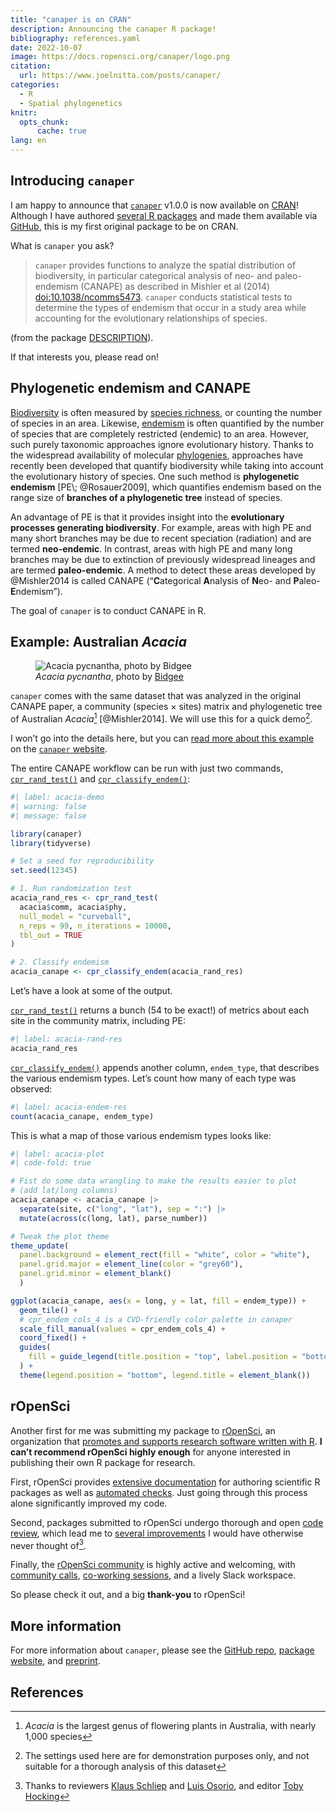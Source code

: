 ```yaml
---
title: "canaper is on CRAN"
description: Announcing the canaper R package!
bibliography: references.yaml
date: 2022-10-07
image: https://docs.ropensci.org/canaper/logo.png
citation:
  url: https://www.joelnitta.com/posts/canaper/
categories:
  - R
  - Spatial phylogenetics
knitr:
  opts_chunk: 
      cache: true
lang: en
---
```


## Introducing `canaper`

I am happy to announce that [`canaper`](https://github.com/ropensci/canaper) v1.0.0 is now available on [CRAN](https://cran.r-project.org/web/packages/canaper/index.html)!
Although I have authored [several R packages](https://www.joelnitta.com/software.html) and made them available via [GitHub](https://github.com/joelnitta/#r-packages-), this is my first original package to be on CRAN.

What is `canaper` you ask?

> `canaper` provides functions to analyze the spatial distribution of
biodiversity, in particular categorical analysis of neo- and paleo-endemism
(CANAPE) as described in Mishler et al (2014) <doi:10.1038/ncomms5473>.
`canaper` conducts statistical tests to determine the types of endemism that
occur in a study area while accounting for the evolutionary relationships of
species.

(from the package [DESCRIPTION](https://github.com/ropensci/canaper/blob/main/DESCRIPTION)).

If that interests you, please read on!

## Phylogenetic endemism and CANAPE

[Biodiversity](https://en.wikipedia.org/wiki/Biodiversity) is often measured by [species richness](https://en.wikipedia.org/wiki/Species_richness), or counting the number of species in an area.
Likewise, [endemism](https://en.wikipedia.org/wiki/Endemism) is often quantified by the number of species that are completely restricted (endemic) to an area.
However, such purely taxonomic approaches ignore evolutionary history.
Thanks to the widespread availability of molecular [phylogenies](https://en.wikipedia.org/wiki/Phylogenetic_tree), approaches have recently been developed that quantify biodiversity while taking into account the evolutionary history of species.
One such method is **phylogenetic endemism** [PE\; @Rosauer2009], which quantifies endemism based on the range size of **branches of a phylogenetic tree** instead of species.

An advantage of PE is that it provides insight into the **evolutionary processes generating biodiversity**.
For example, areas with high PE and many short branches may be due to recent speciation (radiation) and are termed **neo-endemic**.
In contrast, areas with high PE and many long branches may be due to extinction of previously widespread lineages and are termed **paleo-endemic**.
A method to detect these areas developed by @Mishler2014 is called CANAPE ("**C**ategorical **A**nalysis of **N**eo- and **P**aleo-**E**ndemism").

The goal of `canaper` is to conduct CANAPE in R.

## Example: Australian *Acacia*

![*Acacia pycnantha*, photo by [Bidgee](https://commons.wikimedia.org/wiki/User:Bidgee)](Golden-wattle.jpg)

`canaper` comes with the same dataset that was analyzed in the original CANAPE paper, a community (species $\times$ sites) matrix and phylogenetic tree of Australian *Acacia*^[*Acacia* is the largest genus of flowering plants in Australia, with nearly 1,000 species] [@Mishler2014].
We will use this for a quick demo^[The settings used here are for demonstration purposes only, and not suitable for a thorough analysis of this dataset].

I won't go into the details here, but you can [read more about this example](https://docs.ropensci.org/canaper/articles/canape.html) on the [`canaper` website](https://docs.ropensci.org/canaper/index.html).

The entire CANAPE workflow can be run with just two commands, [`cpr_rand_test()`](https://docs.ropensci.org/canaper/reference/cpr_rand_test.html) and [`cpr_classify_endem()`](https://docs.ropensci.org/canaper/reference/cpr_classify_endem.html):

```r
#| label: acacia-demo
#| warning: false
#| message: false

library(canaper)
library(tidyverse)

# Set a seed for reproducibility
set.seed(12345)

# 1. Run randomization test
acacia_rand_res <- cpr_rand_test(
  acacia$comm, acacia$phy,
  null_model = "curveball",
  n_reps = 99, n_iterations = 10000,
  tbl_out = TRUE
)

# 2. Classify endemism
acacia_canape <- cpr_classify_endem(acacia_rand_res)
```

Let's have a look at some of the output.

[`cpr_rand_test()`](https://docs.ropensci.org/canaper/reference/cpr_rand_test.html) returns a bunch (54 to be exact!) of metrics about each site in the community matrix, including PE:

```r
#| label: acacia-rand-res
acacia_rand_res
```

[`cpr_classify_endem()`](https://docs.ropensci.org/canaper/reference/cpr_classify_endem.html) appends another column, `endem_type`, that describes the various endemism types.
Let's count how many of each type was observed:

```r
#| label: acacia-endem-res
count(acacia_canape, endem_type)
```

This is what a map of those various endemism types looks like:

```r
#| label: acacia-plot
#| code-fold: true

# Fist do some data wrangling to make the results easier to plot
# (add lat/long columns)
acacia_canape <- acacia_canape |>
  separate(site, c("long", "lat"), sep = ":") |>
  mutate(across(c(long, lat), parse_number))

# Tweak the plot theme
theme_update(
  panel.background = element_rect(fill = "white", color = "white"),
  panel.grid.major = element_line(color = "grey60"),
  panel.grid.minor = element_blank()
  )

ggplot(acacia_canape, aes(x = long, y = lat, fill = endem_type)) +
  geom_tile() +
  # cpr_endem_cols_4 is a CVD-friendly color palette in canaper
  scale_fill_manual(values = cpr_endem_cols_4) +
  coord_fixed() +
  guides(
    fill = guide_legend(title.position = "top", label.position = "bottom")
  ) +
  theme(legend.position = "bottom", legend.title = element_blank())
```

## rOpenSci

Another first for me was submitting my package to [rOpenSci](https://ropensci.org/), an organization that [promotes and supports research software written with R](https://ropensci.org/about/).
**I can't recommend rOpenSci highly enough** for anyone interested in publishing their own R package for research.

First, rOpenSci provides [extensive documentation](https://devguide.ropensci.org/) for authoring scientific R packages as well as [automated checks](https://docs.ropensci.org/pkgcheck/).
Just going through this process alone significantly improved my code.

Second, packages submitted to rOpenSci undergo thorough and open [code review](https://devguide.ropensci.org/softwarereviewintro.html), which lead me to [several improvements](https://github.com/ropensci/software-review/issues/475) I would have otherwise never thought of^[Thanks to reviewers [Klaus Schliep](https://github.com/KlausVigo) and [Luis Osorio](https://github.com/luismurao), and editor [Toby Hocking](https://github.com/tdhock)].

Finally, the [rOpenSci community](https://ropensci.org/community/) is highly active and welcoming, with [community calls](https://ropensci.org/commcalls/), [co-working sessions](https://ropensci.org/events/), and a lively Slack workspace.

So please check it out, and a big **thank-you** to rOpenSci!

## More information

For more information about `canaper`, please see the [GitHub repo](https://github.com/ropensci/canaper), [package website](https://docs.ropensci.org/canaper/), and [preprint](https://doi.org/10.1101/2022.10.06.511072).

## References
